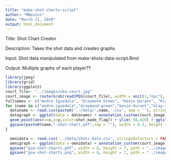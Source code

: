 ```yaml
---
title: "make-shot-charts-script"
author: "MNevins"
date: "March 11, 2019"
output: html_document
---
```

Title: Shot Chart Creator

Description: Takes the shot data and creates graphs

Input: Shot data manipulated from make-shots-data-script.Rmd

Output: Multiple graphs of each player??

```r
library(jpeg)
library(grid)
library(ggplot2)
court_file<- "../images/nba-court.jpg"
court_image <- rasterGrob(readJPEG(court_file), width = unit(1,"npc"), height=unit(1,"npc"))
fullnames <- c("Andre Iguodala", "Draymond Green", "Kevin Durant", "Klay Thompson", "Stephen Curry")
for (name in c("andre-iguodala","draymond-green","kevin-durant","klay-thompson","stephen-curry")) {
  dataname <- read.csv(paste0('../data/',name,'.csv', sep = ''), stringsAsFactors = FALSE)
  datagraph <- ggplot(data = dataname) + annotation_custom(court_image,-250,250,-50,420) + 
  geom_point(aes(x=x,y=y,color=shot_made_flag)) + ylim(-50,420) + ggtitle(paste0("Shot Chart: ", fullnames[which(c("andre-iguodala","draymond-green","kevin-durant","klay-thompson","stephen-curry") == name)]," (2016 season)",sep="")) + theme_minimal()
  ggsave(paste0(name,"-shot-chart.pdf",sep = ""), width = 6.5, height = 5, path = "../images")
}
```
```r
  omnidata <- read.csv('../data/shots-data.csv', stringsAsFactors = FALSE)
  omnigraph <- ggplot(data = omnidata) + annotation_custom(court_image,-250,250,-50,420) +  geom_point(aes(x=x,y=y,color=shot_made_flag)) + ylim(-50,420) + facet_wrap(~ player)+ ggtitle("Shot Charts: GSW (2016 Season)") + theme_minimal() + theme(legend.position = "top", legend.title = element_blank())
  ggsave("gsw-shot-charts.pdf", width = 8, height = 7, path = "../images")
  ggsave("gsw-shot-charts.png", width = 8, height = 7, path = "../images")
```
